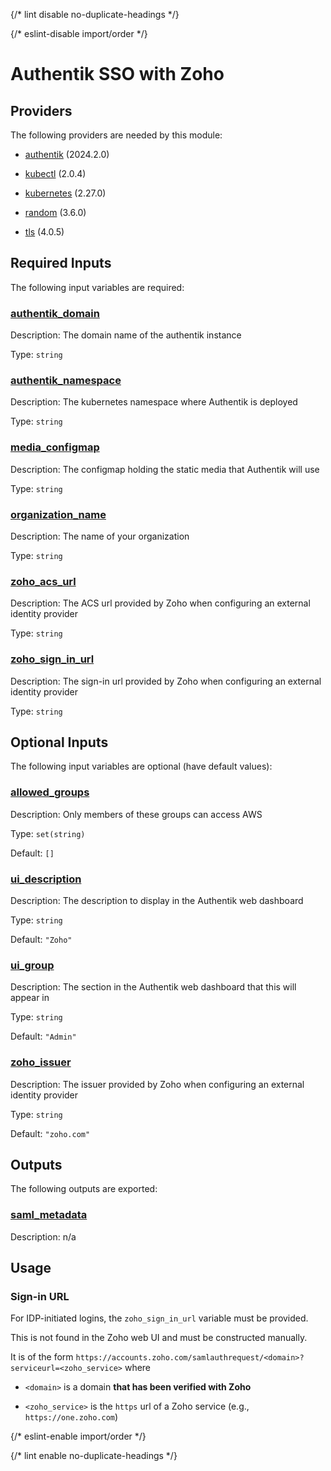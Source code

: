 
{/* lint disable no-duplicate-headings */}

{/* eslint-disable import/order */}

<ModuleHeader name="authentik_zoho_sso" sourceHref="https://github.com/Panfactum/stack/tree/__PANFACTUM_VERSION_MAIN__/packages/infrastructure/authentik_zoho_sso" status="stable" type="direct" />

# Authentik SSO with Zoho

## Providers

The following providers are needed by this module:

* [authentik](https://registry.terraform.io/providers/hashicorp/authentik/2024.2.0/docs) (2024.2.0)

* [kubectl](#requirement_kubectl) (2.0.4)

* [kubernetes](https://registry.terraform.io/providers/hashicorp/kubernetes/2.27.0/docs) (2.27.0)

* [random](https://registry.terraform.io/providers/hashicorp/random/3.6.0/docs) (3.6.0)

* [tls](#requirement_tls) (4.0.5)

## Required Inputs

The following input variables are required:

### <a name="input_authentik_domain" /> [authentik\_domain](#input_authentik_domain)

Description: The domain name of the authentik instance

Type: `string`

### <a name="input_authentik_namespace" /> [authentik\_namespace](#input_authentik_namespace)

Description: The kubernetes namespace where Authentik is deployed

Type: `string`

### <a name="input_media_configmap" /> [media\_configmap](#input_media_configmap)

Description: The configmap holding the static media that Authentik will use

Type: `string`

### <a name="input_organization_name" /> [organization\_name](#input_organization_name)

Description: The name of your organization

Type: `string`

### <a name="input_zoho_acs_url" /> [zoho\_acs\_url](#input_zoho_acs_url)

Description: The ACS url provided by Zoho when configuring an external identity provider

Type: `string`

### <a name="input_zoho_sign_in_url" /> [zoho\_sign\_in\_url](#input_zoho_sign_in_url)

Description: The sign-in url provided by Zoho when configuring an external identity provider

Type: `string`

## Optional Inputs

The following input variables are optional (have default values):

### <a name="input_allowed_groups" /> [allowed\_groups](#input_allowed_groups)

Description: Only members of these groups can access AWS

Type: `set(string)`

Default: `[]`

### <a name="input_ui_description" /> [ui\_description](#input_ui_description)

Description: The description to display in the Authentik web dashboard

Type: `string`

Default: `"Zoho"`

### <a name="input_ui_group" /> [ui\_group](#input_ui_group)

Description: The section in the Authentik web dashboard that this will appear in

Type: `string`

Default: `"Admin"`

### <a name="input_zoho_issuer" /> [zoho\_issuer](#input_zoho_issuer)

Description: The issuer provided by Zoho when configuring an external identity provider

Type: `string`

Default: `"zoho.com"`

## Outputs

The following outputs are exported:

### <a name="output_saml_metadata" /> [saml\_metadata](#output_saml_metadata)

Description: n/a

## Usage

### Sign-in URL

For IDP-initiated logins, the `zoho_sign_in_url` variable must be provided.

This is not found in the Zoho web UI and must be constructed manually.

It is of the form `https://accounts.zoho.com/samlauthrequest/<domain>?serviceurl=<zoho_service>` where

* `<domain>` is a domain **that has been verified with Zoho**

* `<zoho_service>` is the `https` url of a Zoho service (e.g., `https://one.zoho.com`)

{/* eslint-enable import/order */}

{/* lint enable no-duplicate-headings */}
